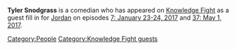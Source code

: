 {{Stub}}
'''Tyler Snodgrass''' is a comedian who has appeared on [[Knowledge Fight]] as a guest fill in for [[Jordan Holmes|Jordan]] on episodes [[7: January 23-24, 2017]] and [[37: May 1, 2017]].

[[Category:People]][[Category:Knowledge Fight guests]]
